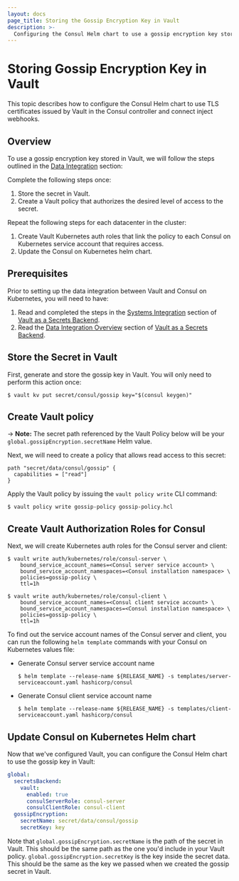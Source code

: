 ```yaml
---
layout: docs
page_title: Storing the Gossip Encryption Key in Vault
description: >-
  Configuring the Consul Helm chart to use a gossip encryption key stored in Vault.
---
```


# Storing Gossip Encryption Key in Vault

This topic describes how to configure the Consul Helm chart to use TLS certificates issued by Vault in the Consul controller and connect inject webhooks.

## Overview
To use a gossip encryption key stored in Vault, we will follow the steps outlined in the [Data Integration](/docs/k8s/installation/vault/data-integration) section:

Complete the following steps once:
  1. Store the secret in Vault.
  1. Create a Vault policy that authorizes the desired level of access to the secret.
  
Repeat the following steps for each datacenter in the cluster:
  1. Create Vault Kubernetes auth roles that link the policy to each Consul on Kubernetes service account that requires access.
  1. Update the Consul on Kubernetes helm chart.

## Prerequisites
Prior to setting up the data integration between Vault and Consul on Kubernetes, you will need to have:  
1. Read and completed the steps in the [Systems Integration](/docs/k8s/installation/vault/systems-integration) section of [Vault as a Secrets Backend](/docs/k8s/installation/vault).
2. Read the [Data Integration Overview](/docs/k8s/installation/vault/data-integration) section of [Vault as a Secrets Backend](/docs/k8s/installation/vault).

## Store the Secret in Vault
First, generate and store the gossip key in Vault. You will only need to perform this action once:

```shell-session
$ vault kv put secret/consul/gossip key="$(consul keygen)"
```
## Create Vault policy

-> **Note:** The secret path referenced by the Vault Policy below will be your `global.gossipEncryption.secretName` Helm value.

Next, we will need to create a policy that allows read access to this secret:

<CodeBlockConfig filename="gossip-policy.hcl">

```HCL
path "secret/data/consul/gossip" {
  capabilities = ["read"]
}
```

</CodeBlockConfig>

Apply the Vault policy by issuing the `vault policy write` CLI command:

```shell-session
$ vault policy write gossip-policy gossip-policy.hcl
```

## Create Vault Authorization Roles for Consul

Next, we will create Kubernetes auth roles for the Consul server and client:

```shell-session
$ vault write auth/kubernetes/role/consul-server \
    bound_service_account_names=<Consul server service account> \
    bound_service_account_namespaces=<Consul installation namespace> \
    policies=gossip-policy \
    ttl=1h
```

```shell-session
$ vault write auth/kubernetes/role/consul-client \
    bound_service_account_names=<Consul client service account> \
    bound_service_account_namespaces=<Consul installation namespace> \
    policies=gossip-policy \
    ttl=1h
```

To find out the service account names of the Consul server and client,
you can run the following `helm template` commands with your Consul on Kubernetes values file:

- Generate Consul server service account name
  ```shell-session
  $ helm template --release-name ${RELEASE_NAME} -s templates/server-serviceaccount.yaml hashicorp/consul
  ```

- Generate Consul client service account name
  ```shell-session
  $ helm template --release-name ${RELEASE_NAME} -s templates/client-serviceaccount.yaml hashicorp/consul
  ```

## Update Consul on Kubernetes Helm chart

Now that we've configured Vault, you can configure the Consul Helm chart to
use the gossip key in Vault:

<CodeBlockConfig filename="values.yaml">

```yaml
global:
  secretsBackend:
    vault:
      enabled: true
      consulServerRole: consul-server
      consulClientRole: consul-client
  gossipEncryption:
    secretName: secret/data/consul/gossip
    secretKey: key
```

</CodeBlockConfig>

Note that `global.gossipEncryption.secretName` is the path of the secret in Vault.
This should be the same path as the one you'd include in your Vault policy.
`global.gossipEncryption.secretKey` is the key inside the secret data. This should be the same
as the key we passed when we created the gossip secret in Vault.
